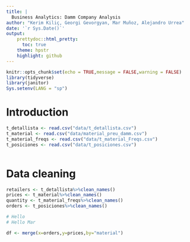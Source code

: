 ```yaml
---
title: |
  Business Analytics: Damm Company Analysis
author: "Kerim Kiliç, Georgi Gevorgyan, Mar Muñoz, Alejandro Urrea"
date: '`r Sys.Date()`'
output: 
    prettydoc::html_pretty:
      toc: true
    theme: hpstr
    highlight: github
---
```



```r
knitr::opts_chunk$set(echo = TRUE,message = FALSE,warning = FALSE)
library(tidyverse)
library(janitor)
Sys.setenv(LANG = "sp")
```

# Introduction
```r
t_detallista <- read.csv("data/t_detallista.csv")
t_material <- read.csv("data/material_preu_damm.csv")
t_material_freqs <- read.csv("data/t_material_Freqs.csv")
t_posiciones <- read.csv("data/t_posiciones.csv")
```

```r

```


# Data cleaning

```r
retailers <- t_detallista%>%clean_names()
prices <- t_material%>%clean_names()
quantity <- t_material_freqs%>%clean_names()
orders <- t_posiciones%>%clean_names()
```


```r
# Hello 
# Hello Mar
```




```r
df <- merge(x=orders,y=prices,by="material")
```




